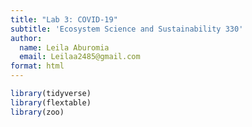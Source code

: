 ```yaml
---
title: "Lab 3: COVID-19"
subtitle: 'Ecosystem Science and Sustainability 330'
author:
  name: Leila Aburomia 
  email: Leilaa2485@gmail.com
format: html
---
```


```r
library(tidyverse)
library(flextable)
library(zoo)
```

